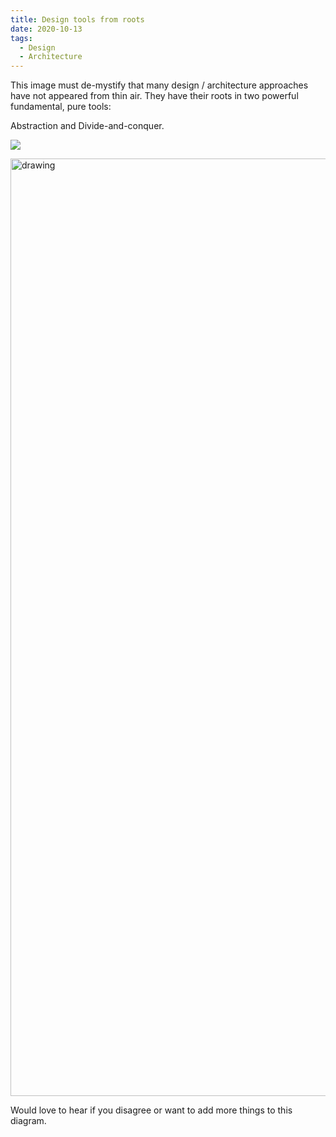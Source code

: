 ```yaml
---
title: Design tools from roots
date: 2020-10-13
tags:
  - Design
  - Architecture
---
```

This image must de-mystify that many design / architecture approaches have not appeared from thin air. They have their roots in two powerful fundamental, pure tools:

Abstraction and Divide-and-conquer.

![](./oodesignimages/tools.jpg)

<img src="./oodesignimages/tools.jpg" alt="drawing" width="1500"/>

Would love to hear if you disagree or want to add more things to this diagram. 


